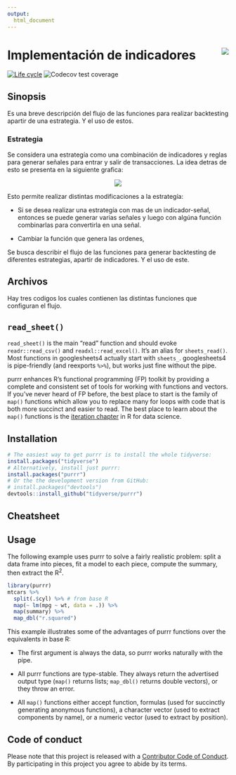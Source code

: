 ---
output:
  html_document
---

# Implementación de indicadores <img src="logo/logo.png" align="right" />

[![Life cycle](https://img.shields.io/badge/lifecycle-experimental-orange.svg)](https://www.tidyverse.org/lifecycle/#stable)
![Codecov test coverage](https://codecov.io/gh/tidyverse/magrittr/branch/master/graph/badge.svg)

<!---
[![Buil Status](https://travis-ci.org/tidyverse/purrr.svg?branch=master)](https://travis-ci.org/tidyverse/purrr)
[![AppVeyor Build Status](https://ci.appveyor.com/api/projects/status/github/tidyverse/purrr?branch=master&svg=true)](https://ci.appveyor.com/project/tidyverse/purrr)
[![Coverage Status](https://img.shields.io/codecov/c/github/tidyverse/purrr/master.svg)](https://codecov.io/github/tidyverse/purrr?branch=master)
-->


## Sinopsis

Es una breve descripción del flujo de las funciones para realizar backtesting apartir de una estrategia. Y el uso de estos.

### Estrategia

Se considera una estrategía como una combinación de indicadores y reglas para generar señales para entrar y salir de transacciones. La idea detras de esto se presenta en la siguiente grafica:

<div style="text-align: center">
<img src="estrategia.png" align="center" />
</div>


Esto permite realizar distintas modificaciones a la estrategía:

- Si se desea realizar una estrategía con mas de un indicador-señal, entonces se puede generar varias señales y luego con algúna función combinarlas para convertirla en una señal.

- Cambiar la función que genera las ordenes, 





Se busca describir el flujo de las funciones para generar backtesting de diferentes estrategias, apartir de indicadores. Y el uso de este. 

## Archivos

Hay tres codigos los cuales contienen las distintas funciones que configuran el flujo.




## `read_sheet()`

`read_sheet()` is the main "read" function and should evoke `readr::read_csv()` and `readxl::read_excel()`. It's an alias for `sheets_read()`. Most functions in googlesheets4 actually start with `sheets_`. googlesheets4 is pipe-friendly (and reexports `%>%`), but works just fine without the pipe.


purrr enhances R's functional programming (FP) toolkit by providing a complete and consistent set of tools for working with functions and vectors. If you've never heard of FP before, the best place to start is the family of `map()` functions which allow you to replace many for loops with code that is both more succinct and easier to read. The best place to learn about the `map()` functions is the [iteration chapter](http://r4ds.had.co.nz/iteration.html) in R for data science.

## Installation

```{r, eval = FALSE}
# The easiest way to get purrr is to install the whole tidyverse:
install.packages("tidyverse")
# Alternatively, install just purrr:
install.packages("purrr")
# Or the the development version from GitHub:
# install.packages("devtools")
devtools::install_github("tidyverse/purrr")
```

## Cheatsheet
<!---
<a href="https://github.com/rstudio/cheatsheets/blob/master/purrr.pdf"><img src="https://raw.githubusercontent.com/rstudio/cheatsheets/master/pngs/thumbnails/purrr-cheatsheet-thumbs.png" width="630" height="252"/></a>  
-->
## Usage

The following example uses purrr to solve a fairly realistic problem: split a data frame into pieces, fit a model to each piece, compute the summary, then extract the R^2^.

```{r}
library(purrr)
mtcars %>%
  split(.$cyl) %>% # from base R
  map(~ lm(mpg ~ wt, data = .)) %>%
  map(summary) %>%
  map_dbl("r.squared")
```

This example illustrates some of the advantages of purrr functions over the equivalents in base R:

* The first argument is always the data, so purrr works naturally with the pipe.

* All purrr functions are type-stable. They always return the advertised output
  type (`map()` returns lists; `map_dbl()` returns double vectors), or they 
  throw an error.
  
* All `map()` functions either accept function, formulas (used for succinctly
  generating anonymous functions), a character vector (used to extract 
  components by name), or a numeric vector (used to extract by position).

## Code of conduct

Please note that this project is released with a [Contributor Code of Conduct](CODE_OF_CONDUCT.md).
By participating in this project you agree to abide by its terms.